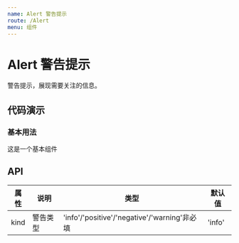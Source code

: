 ```yaml
---
name: Alert 警告提示
route: /Alert
menu: 组件
---
```



# Alert 警告提示

警告提示，展现需要关注的信息。

## 代码演示

### 基本用法

<HappyBox code={WarningAlert} title="基本用法" desc="使用kind控制Alert类型">
<Alert>这是一个基本组件</Alert>
</HappyBox>

## API

| 属性 | 说明     | 类型                                         | 默认值 |
| ---- | -------- | -------------------------------------------- | ------ |
| kind | 警告类型 | 'info'/'positive'/'negative'/'warning'非必填 | 'info' |